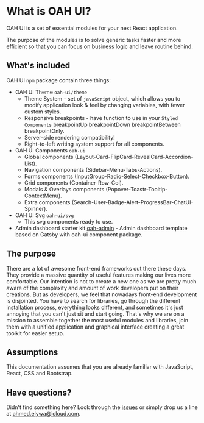 # What is OAH UI?

OAH UI is a set of essential modules for your next React application.

The purpose of the modules is to solve generic tasks faster and more efficient so that you can focus on business logic and leave routine behind.

## What's included

OAH UI `npm` package contain three things:

- OAH UI Theme `oah-ui/theme`
  - Theme System - set of `javaScript` object, which allows you to modify application look & feel by changing variables, with fewer custom styles.
  - Responsive breakpoints - have function to use in your `Styled Components` breakpointUp breakpointDown breakpointBetween breakpointOnly.
  - Server-side rendering compatibility!
  - Right-to-left writing system support for all components.
- OAH UI Components `oah-ui`
  - Global components (Layout-Card-FlipCard-RevealCard-Accordion-List).
  - Navigation components (Sidebar-Menu-Tabs-Actions).
  - Forms components (InputGroup-Radio-Select-Checkbox-Button).
  - Grid components (Container-Row-Col).
  - Modals & Overlays components (Popover-Toastr-Tooltip-ContextMenu).
  - Extra components (Search-User-Badge-Alert-ProgressBar-ChatUI-Spinner).
- OAH UI Svg `oah-ui/svg`
  - This svg components ready to use.
- Admin dashboard starter kit [oah-admin](https://github.com/oahtech/oah-admin) - Admin dashboard template based on Gatsby with oah-ui component package.

## The purpose

There are a lot of awesome front-end frameworks out there these days.
They provide a massive quantity of useful features making our lives more comfortable.
Our intention is not to create a new one as we are pretty much aware of the complexity and amount of work developers put on their creations.
But as developers, we feel that nowadays front-end development is disjointed.
You have to search for libraries, go through the different installation process, everything looks different, and sometimes it's just annoying that you can't just sit and start going.
That's why we are on a mission to assemble together the most useful modules and libraries, join them with a unified application and graphical interface creating a great toolkit for easier setup.

## Assumptions

This documentation assumes that you are already familiar with JavaScript, React, CSS and Bootstrap.

## Have questions?

Didn't find something here? Look through the [issues](https://github.com/oahtech/oah-ui/issues) or simply drop us a line at <ahmed.elywa@icloud.com>.
